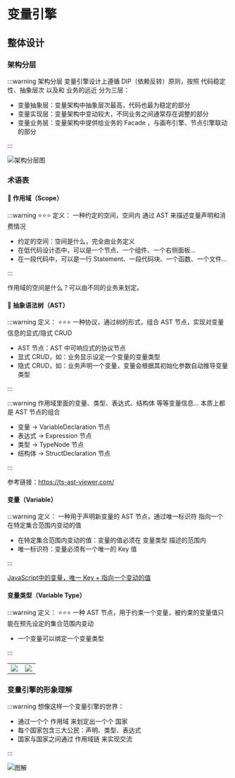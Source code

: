 # 变量引擎

## 整体设计

### 架构分层

:::warning 架构分层
变量引擎设计上遵循 DIP（依赖反转）原则，按照 代码稳定性、抽象层次 以及和 业务的远近 分为三层：
- 变量抽象层：变量架构中抽象层次最高，代码也最为稳定的部分
- 变量实现层：变量架构中变动较大，不同业务之间通常存在调整的部分
- 变量业务层：变量架构中提供给业务的 Facade ，与画布引擎、节点引擎联动的部分

:::

![架构分层图](@/public/variable-engine.png)


### 术语表

#### 🌟 作用域（Scope）
:::warning ⭐️⭐️⭐️ 定义：
一种约定的空间，空间内 通过 AST 来描述变量声明和消费情况
- 约定的空间：空间是什么，完全由业务定义
- 在低代码设计态中，可以是一个节点、一个组件、一个右侧面板...
- 在一段代码中，可以是一行 Statement、一段代码块、一个函数、一个文件...

:::

作用域的空间是什么？可以由不同的业务来划定。


#### 🌟 抽象语法树（AST）

:::warning 定义：
⭐️⭐️⭐️ 一种协议，通过树的形式，组合 AST 节点，实现对变量信息的显式/隐式 CRUD
- AST 节点：AST 中可响应式的协议节点
- 显式 CRUD，如：业务显示设定一个变量的变量类型
- 隐式 CRUD，如：业务声明一个变量，变量会根据其初始化参数自动推导变量类型

:::

:::warning 作用域里面的变量、类型、表达式、结构体 等等变量信息... 本质上都是 AST 节点的组合
- 变量 -> VariableDeclaration 节点
- 表达式 -> Expression 节点
- 类型 -> TypeNode 节点
- 结构体 -> StructDeclaration 节点

:::

参考链接：https://ts-ast-viewer.com/

#### 变量（Variable）

:::warning 定义：
一种用于声明新变量的 AST 节点，通过唯一标识符 指向一个 在特定集合范围内变动的值
- 在特定集合范围内变动的值：变量的值必须在 变量类型 描述的范围内
- 唯一标识符：变量必须有一个唯一的 Key 值

:::

[JavaScript中的变量，唯一 Key + 指向一个变动的值](@/public/variable-code.png)

#### 变量类型（Variable Type）

:::warning 定义：
⭐️⭐️⭐️ 一种 AST 节点，用于约束一个变量，被约束的变量值只能在预先设定的集合范围内变动
- 一个变量可以绑定一个变量类型

:::
<table>
  <tr>
    <td><img loading="lazy" src="@/public/variable-type1.png"/></td>
    <td><img loading="lazy" src="@/public/variable-type2.png"/></td>
  </tr>
</table>

### 变量引擎的形象理解

:::warning 想像这样一个变量引擎的世界：
- 通过一个个 作用域 来划定出一个个 国家
- 每个国家包含三大公民：声明、类型、表达式
- 国家与国家之间通过 作用域链 来实现交流

:::

![图解](@/public/varaible-zone.png)
